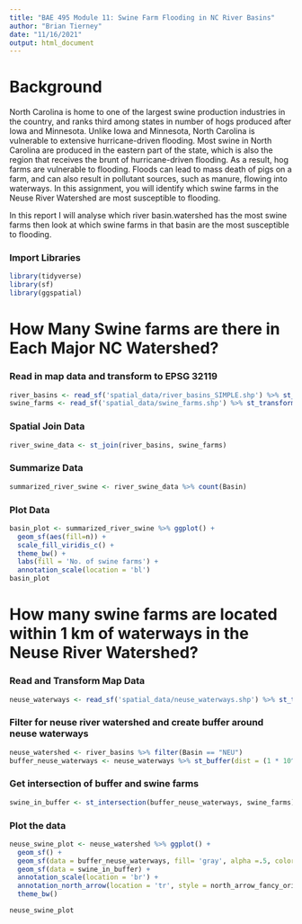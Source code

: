 ```yaml
---
title: "BAE 495 Module 11: Swine Farm Flooding in NC River Basins"
author: "Brian Tierney"
date: "11/16/2021"
output: html_document
---
```


# Background

North Carolina is home to one of the largest swine production industries in the country, and ranks third among states in number of hogs produced after Iowa and Minnesota. Unlike Iowa and Minnesota, North Carolina is vulnerable to extensive hurricane-driven flooding. Most swine in North Carolina are produced in the eastern part of the state, which is also the region that receives the brunt of hurricane-driven flooding. As a result, hog farms are vulnerable to flooding. Floods can lead to mass death of pigs on a farm, and can also result in pollutant sources, such as manure, flowing into waterways. In this assignment, you will identify which swine farms in the Neuse River Watershed are most susceptible to flooding.

In this report I will analyse which river basin.watershed has the most swine farms then look at which swine farms in that basin are the most susceptible to flooding.

### Import Libraries

```r
library(tidyverse)
library(sf)
library(ggspatial)
```

# How Many Swine farms are there in Each Major NC Watershed?

### Read in map data and transform to EPSG 32119

```r
river_basins <- read_sf('spatial_data/river_basins_SIMPLE.shp') %>% st_transform(crs=st_crs(32119))
swine_farms <- read_sf('spatial_data/swine_farms.shp') %>% st_transform(crs=st_crs(32119))
```

### Spatial Join Data

```r
river_swine_data <- st_join(river_basins, swine_farms)
```

### Summarize Data

``` r
summarized_river_swine <- river_swine_data %>% count(Basin)
```


### Plot Data

```r
basin_plot <- summarized_river_swine %>% ggplot() +
  geom_sf(aes(fill=n)) +
  scale_fill_viridis_c() +
  theme_bw() + 
  labs(fill = 'No. of swine farms') +
  annotation_scale(location = 'bl')
basin_plot
```

# How many swine farms are located within 1 km of waterways in the Neuse River Watershed?

### Read and Transform Map Data

```r
neuse_waterways <- read_sf('spatial_data/neuse_waterways.shp') %>% st_transform(crs=st_crs(32119))
```

### Filter for neuse river watershed and create buffer around neuse waterways

```r
neuse_watershed <- river_basins %>% filter(Basin == "NEU")
buffer_neuse_waterways <- neuse_waterways %>% st_buffer(dist = (1 * 10^3))
```

### Get intersection of buffer and swine farms

```r
swine_in_buffer <- st_intersection(buffer_neuse_waterways, swine_farms)
```


### Plot the data

```r
neuse_swine_plot <- neuse_watershed %>% ggplot() +
  geom_sf() +
  geom_sf(data = buffer_neuse_waterways, fill= 'gray', alpha =.5, color = 'gray') +
  geom_sf(data = swine_in_buffer) +
  annotation_scale(location = 'br') +
  annotation_north_arrow(location = 'tr', style = north_arrow_fancy_orienteering) +
  theme_bw()

neuse_swine_plot
```